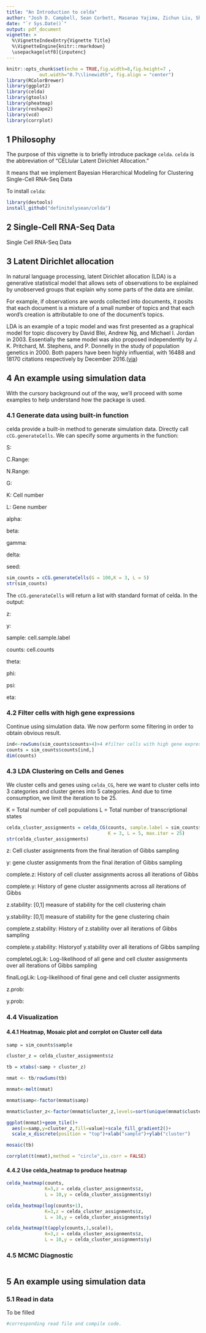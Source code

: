 ```yaml
---
title: "An Introduction to celda"
author: "Josh D. Campbell, Sean Corbett, Masanao Yajima, Zichun Liu, Shiyi Yang, Tianwen Huan, Anahita Bahri"
date: "`r Sys.Date()`"
output: pdf_document
vignette: >
  %\VignetteIndexEntry{Vignette Title}
  %\VignetteEngine{knitr::rmarkdown}
  \usepackage[utf8]{inputenc}
---
```

```r
knitr::opts_chunk$set(echo = TRUE,fig.width=8,fig.height=7 ,
			out.width="0.7\\linewidth", fig.align = "center")
library(RColorBrewer)
library(ggplot2)
library(celda)
library(gtools)
library(pheatmap)
library(reshape2)
library(vcd)
library(corrplot)
```

## 1 Philosophy

The purpose of this vignette is to briefly introduce package `celda`. `celda` is the abbreviation of "CELlular Latent Dirichlet Allocation."

It means that we implement Bayesian Hierarchical Modeling for Clustering Single-Cell RNA-Seq Data

To install `celda`:  

```r
library(devtools)
install_github("definitelysean/celda")
```
  
## 2 Single-Cell RNA-Seq Data

Single Cell RNA-Seq Data

## 3 Latent Dirichlet allocation

In natural language processing, latent Dirichlet allocation (LDA) is a generative statistical model that allows sets of observations to be explained by unobserved groups that explain why some parts of the data are similar.  

For example, if observations are words collected into documents, it posits that each document is a mixture of a small number of topics and that each word's creation is attributable to one of the document's topics.  

LDA is an example of a topic model and was first presented as a graphical model for topic discovery by David Blei, Andrew Ng, and Michael I. Jordan in 2003. Essentially the same model was also proposed independently by J. K. Pritchard, M. Stephens, and P. Donnelly in the study of population genetics in 2000. Both papers have been highly influential, with 16488 and 18170 citations respectively by December 2016.([via](https://en.wikipedia.org/wiki/Latent_Dirichlet_allocation))

## 4 An example using simulation data
With the cursory background out of the way, we’ll proceed with some examples to help understand how the package is used.

### 4.1 Generate data using built-in function

celda provide a built-in method to generate simulation data. Directly call `cCG.generateCells`. We can specify some arguments in the function:

S:
 
C.Range: 
 
N.Range:
 
G:
 
K: Cell number
 
L: Gene number
 
alpha:
 
beta:
 
gamma:
 
delta:
 
seed:

```r
sim_counts = cCG.generateCells(G = 100,K = 3, L = 5)
str(sim_counts)
```


The `cCG.generateCells` will return a list with standard format of celda. In the output:
  
z:
 
y:
 
sample: cell.sample.label
 
counts: cell.counts
 
theta:
 
phi:
 
psi: 
 
eta:



### 4.2 Filter cells with high gene expressions

Continue using simulation data. We now perform some filtering in order to obtain obvious result.

```r
ind<-rowSums(sim_counts$counts>4)>4 #filter cells with high gene expression
counts = sim_counts$counts[ind,]
dim(counts)
```

### 4.3 LDA Clustering on Cells and Genes

We cluster cells and genes using `celda_CG`, here we want to cluster cells into 3 categories and cluster genes into 5 categories. And due to time consumption, we limit the iteration to be 25.

K = Total number of cell populations
L = Total number of transcriptional states

```r
celda_cluster_assignments = celda_CG(counts, sample.label = sim_counts$sample,
                                     K = 3, L = 5, max.iter = 25)
str(celda_cluster_assignments)
```

z: Cell cluster assignments from the final iteration of Gibbs sampling
 
y: gene cluster assignments from the final iteration of Gibbs sampling 

complete.z: History of cell cluster assignments across all iterations of Gibbs

complete.y: History of gene cluster assignments across all iterations of Gibbs

z.stability: [0,1] measure of stability for the cell clustering chain

y.stability: [0,1] measure of stability for the gene clustering chain

complete.z.stability: History of z.stability over all iterations of Gibbs sampling

complete.y.stability: Historyof y.stability over all iterations of Gibbs sampling

completeLogLik: Log-likelihood of all gene and cell cluster assignments over all iterations of Gibbs sampling

finalLogLik: Log-likelihood of final gene and cell cluster assignments

z.prob:

y.prob:

### 4.4 Visualization

#### 4.4.1 Heatmap, Mosaic plot and corrplot on Cluster cell data
```r
samp = sim_counts$sample

cluster_z = celda_cluster_assignments$z

tb = xtabs(~samp + cluster_z)

nmat <- tb/rowSums(tb)

mnmat<-melt(nmat)

mnmat$samp<-factor(mnmat$samp)

mnmat$cluster_z<-factor(mnmat$cluster_z,levels=sort(unique(mnmat$cluster_z),TRUE))
```

```r
ggplot(mnmat)+geom_tile()+
  aes(x=samp,y=cluster_z,fill=value)+scale_fill_gradient2()+
  scale_x_discrete(position = "top")+xlab("sample")+ylab("cluster")

mosaic(tb)

corrplot(t(nmat),method = "circle",is.corr = FALSE)
```


#### 4.4.2 Use celda_heatmap to produce heatmap

```r
celda_heatmap(counts,
              K=3,z = celda_cluster_assignments$z,
              L = 10,y = celda_cluster_assignments$y)

celda_heatmap(log(counts+1),
              K=3,z = celda_cluster_assignments$z, 
              L = 10,y = celda_cluster_assignments$y)

celda_heatmap(t(apply(counts,1,scale)),
              K=3,z = celda_cluster_assignments$z, 
              L = 10,y = celda_cluster_assignments$y)
```

### 4.5 MCMC Diagnostic
```r
```


## 5 An example using simulation data

### 5.1 Read in data

To be filled 

```r
#corresponding read file and compile code.
```

